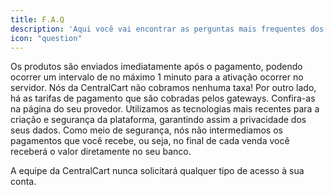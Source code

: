 ```yaml
---
title: F.A.Q
description: 'Aqui você vai encontrar as perguntas mais frequentes dos nossos clientes.'
icon: "question"
---
```


<AccordionGroup>

  <Accordion title="Tempo de entrega dos produtos">
    Os produtos são enviados imediatamente após o pagamento, podendo ocorrer um intervalo de no máximo 1 minuto para a ativação ocorrer no servidor.
  </Accordion>

  <Accordion title="Taxas e Impostos">
    Nós da CentralCart não cobramos nenhuma taxa! Por outro lado, há as tarifas de pagamento que são cobradas pelos gateways. Confira-as na página do seu provedor.
  </Accordion>

  <Accordion title="Segurança">
    Utilizamos as tecnologias mais recentes para a criação e segurança da plataforma, garantindo assim a privacidade dos seus dados.
  </Accordion>

  <Accordion title="Recebimento do pagamento">
    Como meio de segurança, nós não intermediamos os pagamentos que você recebe, ou seja, no final de cada venda você receberá o valor diretamente no seu banco.
  </Accordion>
  
</AccordionGroup>

<Warning>A equipe da CentralCart nunca solicitará qualquer tipo de acesso à sua conta.</Warning>
